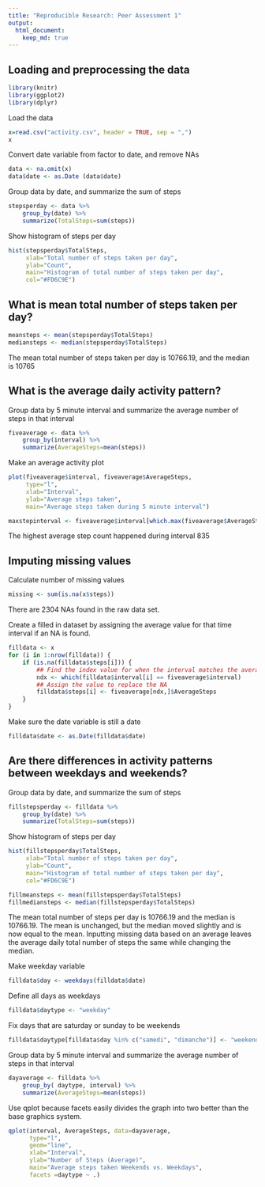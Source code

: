 ```yaml
---
title: "Reproducible Research: Peer Assessment 1"
output: 
  html_document:
    keep_md: true
---
```



## Loading and preprocessing the data

```r
library(knitr)
library(ggplot2)
library(dplyr)
```
Load the data

```r
x=read.csv("activity.csv", header = TRUE, sep = ",")
x
```
Convert date variable from factor to date, and remove NAs

```r
data <- na.omit(x)
data$date <- as.Date (data$date) 

```

Group data by date, and summarize the sum of steps

```r
stepsperday <- data %>% 
    group_by(date) %>% 
    summarize(TotalSteps=sum(steps))

```

Show histogram of steps per day

```r

hist(stepsperday$TotalSteps, 
     xlab="Total number of steps taken per day", 
     ylab="Count", 
     main="Histogram of total number of steps taken per day",
     col="#FD6C9E")

```

## What is mean total number of steps taken per day?

```r
meansteps <- mean(stepsperday$TotalSteps)
mediansteps <- median(stepsperday$TotalSteps)

```
 The mean total number of steps taken per day is 10766.19, and the median is 10765




## What is the average daily activity pattern?

Group data by 5 minute interval and summarize the average number of steps in that interval

```r

fiveaverage <- data %>%
    group_by(interval) %>%
    summarize(AverageSteps=mean(steps))


```
Make an average activity plot


```r
plot(fiveaverage$interval, fiveaverage$AverageSteps, 
     type="l",
     xlab="Interval",
     ylab="Average steps taken",
     main="Average steps taken during 5 minute interval")
```

```r
maxstepinterval <- fiveaverage$interval[which.max(fiveaverage$AverageSteps)]

```

The highest average step count happened during interval 835
 

## Imputing missing values

Calculate number of missing values


```r
missing <- sum(is.na(x$steps))
```
There are 2304 NAs found in the raw data set.
 
Create a filled in dataset by assigning the average value for that time interval if an NA is found.


```r
filldata <- x
for (i in 1:nrow(filldata)) {
    if (is.na(filldata$steps[i])) {
        ## Find the index value for when the interval matches the average
        ndx <- which(filldata$interval[i] == fiveaverage$interval)
        ## Assign the value to replace the NA
        filldata$steps[i] <- fiveaverage[ndx,]$AverageSteps
    }
}

```

Make sure the date variable is still a date

```r
filldata$date <- as.Date(filldata$date)
```


## Are there differences in activity patterns between weekdays and weekends?

 Group data by date, and summarize the sum of steps
 
```r
fillstepsperday <- filldata %>% 
    group_by(date) %>% 
    summarize(TotalSteps=sum(steps))

```

Show histogram of steps per day


```r
hist(fillstepsperday$TotalSteps, 
     xlab="Total number of steps taken per day", 
     ylab="Count", 
     main="Histogram of total number of steps taken per day",
     col="#FD6C9E")

```

```r

fillmeansteps <- mean(fillstepsperday$TotalSteps)
fillmediansteps <- median(fillstepsperday$TotalSteps)

```

The mean total number of steps per day is 10766.19 and the median is 10766.19. The mean is unchanged, but the median moved slightly and is now equal to the mean.
Inputting missing data based on an average leaves the average daily total number of steps the same while changing the median.

Make weekday variable

```r
filldata$day <- weekdays(filldata$date)
```

Define all days as weekdays
```r
filldata$daytype <- "weekday"
```

Fix days that are saturday or sunday to be weekends
```r
filldata$daytype[filldata$day %in% c("samedi", "dimanche")] <- "weekend"
```

Group data by 5 minute interval and summarize the average number of steps in that interval

```r

dayaverage <- filldata %>%
    group_by( daytype, interval) %>%
    summarize(AverageSteps=mean(steps))

```

Use qplot because facets easily divides the graph into two better than the base graphics system.

```r
qplot(interval, AverageSteps, data=dayaverage,
      type="l",
      geom="line",
      xlab="Interval",
      ylab="Number of Steps (Average)",
      main="Average steps taken Weekends vs. Weekdays",
      facets =daytype ~ .)

```
